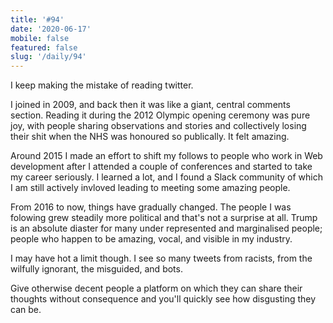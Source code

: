 ```yaml
---
title: '#94'
date: '2020-06-17'
mobile: false
featured: false
slug: '/daily/94'
---
```


I keep making the mistake of reading twitter.

I joined in 2009, and back then it was like a giant, central comments section. Reading it during the 2012 Olympic opening ceremony was pure joy, with people sharing observations and stories and collectively losing their shit when the NHS was honoured so publically. It felt amazing.

Around 2015 I made an effort to shift my follows to people who work in Web development after I attended a couple of conferences and started to take my career seriously. I learned a lot, and I found a Slack community of which I am still actively invloved leading to meeting some amazing people.

From 2016 to now, things have gradually changed. The people I was folowing grew steadily more political and that's not a surprise at all. Trump is an absolute diaster for many under represented and marginalised people; people who happen to be amazing, vocal, and visible in my industry.

I may have hot a limit though. I see so many tweets from racists, from the wilfully ignorant, the misguided, and bots.

Give otherwise decent people a platform on which they can share their thoughts without consequence and you'll quickly see how disgusting they can be.

